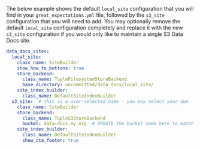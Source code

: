 
The below example shows the default `local_site` configuration that you will find in your `great_expectations.yml` file, followed by the `s3_site` configuration that you will need to add.  You may optionally remove the default `local_site` configuration completely and replace it with the new `s3_site` configuration if you would only like to maintain a single S3 Data Docs site.

```yaml title="File content: great_expectations.yml"
data_docs_sites:
  local_site:
    class_name: SiteBuilder
    show_how_to_buttons: true
    store_backend:
      class_name: TupleFilesystemStoreBackend
      base_directory: uncommitted/data_docs/local_site/
    site_index_builder:
      class_name: DefaultSiteIndexBuilder
  s3_site:  # this is a user-selected name - you may select your own
    class_name: SiteBuilder
    store_backend:
      class_name: TupleS3StoreBackend
      bucket: data-docs.my_org  # UPDATE the bucket name here to match the bucket you configured above.
    site_index_builder:
      class_name: DefaultSiteIndexBuilder
      show_cta_footer: true
```
